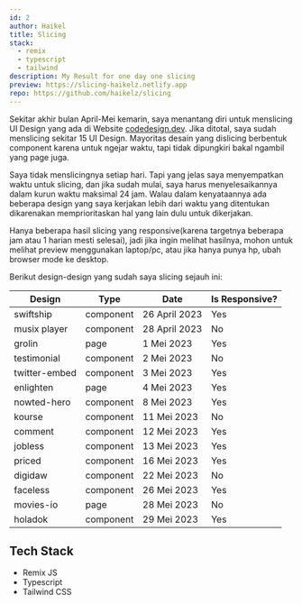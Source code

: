 ```yaml
---
id: 2
author: Haikel
title: Slicing
stack:
  - remix
  - typescript
  - tailwind
description: My Result for one day one slicing
preview: https://slicing-haikelz.netlify.app
repo: https://github.com/haikelz/slicing
---
```


<LightboxImage
  src="https://ik.imagekit.io/haikelz/works/slicing.png?updatedAt=1691302652706"
  alt="Slicing Result"
/>

Sekitar akhir bulan April-Mei kemarin, saya menantang diri untuk menslicing UI Design yang ada di Website [codedesign.dev](https://codedesign.dev/). Jika ditotal, saya sudah menslicing sekitar 15 UI Design. Mayoritas desain yang dislicing berbentuk component karena untuk ngejar waktu, tapi tidak dipungkiri bakal ngambil yang page juga.

Saya tidak menslicingnya setiap hari. Tapi yang jelas saya menyempatkan waktu untuk slicing, dan jika sudah mulai, saya harus menyelesaikannya dalam kurun waktu maksimal 24 jam. Walau dalam kenyataannya ada beberapa design yang saya kerjakan lebih dari waktu yang ditentukan dikarenakan memprioritaskan hal yang lain dulu untuk dikerjakan.

Hanya beberapa hasil slicing yang responsive(karena targetnya beberapa jam atau 1 harian mesti selesai), jadi jika ingin melihat hasilnya, mohon untuk melihat preview menggunakan laptop/pc, atau jika hanya punya hp, ubah browser mode ke desktop.

Berikut design-design yang sudah saya slicing sejauh ini:

| Design        | Type      | Date          | Is Responsive? |
| ------------- | --------- | ------------- | -------------- |
| swiftship     | component | 26 April 2023 | Yes            |
| musix player  | component | 28 April 2023 | No             |
| grolin        | page      | 1 Mei 2023    | Yes            |
| testimonial   | component | 2 Mei 2023    | No             |
| twitter-embed | component | 3 Mei 2023    | Yes            |
| enlighten     | page      | 4 Mei 2023    | Yes            |
| nowted-hero   | component | 8 Mei 2023    | Yes            |
| kourse        | component | 11 Mei 2023   | No             |
| comment       | component | 12 Mei 2023   | Yes            |
| jobless       | component | 13 Mei 2023   | Yes            |
| priced        | component | 16 Mei 2023   | Yes            |
| digidaw       | component | 22 Mei 2023   | No             |
| faceless      | component | 26 Mei 2023   | Yes            |
| movies-io     | page      | 28 Mei 2023   | No             |
| holadok       | component | 29 Mei 2023   | Yes            |

## Tech Stack

- Remix JS
- Typescript
- Tailwind CSS

